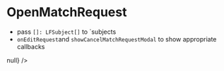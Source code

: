 
<Meta title="OpenMatchRequest" component={OpenMatchRequest} />

# OpenMatchRequest

-   pass `[]: LFSubject[]` to `subjects
-   `onEditRequest`and `showCancelMatchRequestModal` to show appropriate callbacks

<Story name="OpenMatchRequest">
    <OpenMatchRequest subjects={[{ name: 'Englisch' }, { name: 'Deutsch' }]} cancelLoading={false} index={2} showCancelMatchRequestModal={() => null} />
</Story>
